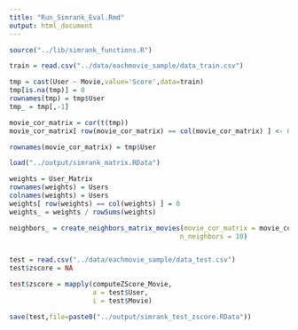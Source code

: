 ```yaml
---
title: "Run_Simrank_Eval.Rmd"
output: html_document
---
```


```r
source("../lib/simrank_functions.R")

train = read.csv("../data/eachmovie_sample/data_train.csv")

tmp = cast(User ~ Movie,value='Score',data=train)
tmp[is.na(tmp)] = 0
rownames(tmp) = tmp$User
tmp_ = tmp[,-1]

movie_cor_matrix = cor(t(tmp))
movie_cor_matrix[ row(movie_cor_matrix) == col(movie_cor_matrix) ] <- 0

rownames(movie_cor_matrix) = tmp$User

load("../output/simrank_matrix.RData")

weights = User_Matrix
rownames(weights) = Users
colnames(weights) = Users
weights[ row(weights) == col(weights) ] = 0
weights_ = weights / rowSums(weights)

neighbors_ = create_neighbors_matrix_movies(movie_cor_matrix = movie_cor_matrix,
                                           n_neighbors = 10)


test = read.csv("../data/eachmovie_sample/data_test.csv")
test$zscore = NA

test$zscore = mapply(computeZScore_Movie,
                     a = test$User,
                     i = test$Movie)

save(test,file=paste0("../output/simrank_test_zscore.RData"))
```

